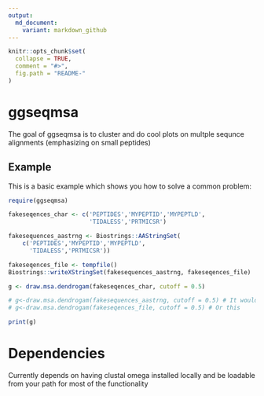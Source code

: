 ```yaml
---
output:
  md_document:
    variant: markdown_github
---
```


<!-- README.md is generated from README.Rmd. Please edit that file -->

```r
knitr::opts_chunk$set(
  collapse = TRUE,
  comment = "#>",
  fig.path = "README-"
)
```

# ggseqmsa

The goal of ggseqmsa is to cluster and do cool plots on multple 
sequnce alignments (emphasizing on small peptides)

## Example

This is a basic example which shows you how to solve a common problem:

```r
require(ggseqmsa)

fakeseqences_char <- c('PEPTIDES','MYPEPTID','MYPEPTLD',
                       'TIDALESS','PRTMICSR')

fakesequences_aastrng <- Biostrings::AAStringSet(
    c('PEPTIDES','MYPEPTID','MYPEPTLD',
      'TIDALESS','PRTMICSR'))

fakeseqences_file <- tempfile()
Biostrings::writeXStringSet(fakesequences_aastrng, fakeseqences_file)

g <- draw.msa.dendrogam(fakeseqences_char, cutoff = 0.5)

# g<-draw.msa.dendrogam(fakesequences_aastrng, cutoff = 0.5) # It would be equivalent to run thi
# g<-draw.msa.dendrogam(fakeseqences_file, cutoff = 0.5) # Or this

print(g)
```


# Dependencies

Currently depends on having clustal omega installed locally and be loadable from your path for
most of the functionality
